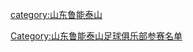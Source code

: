 {{Football squad with logo
 | name      = 2010年山东鲁能泰山名单
 | bgcolor   = #FF7300
 | textcolor = #FFFAF7
 | teamname  = 山东鲁能泰山
 | seasontitle=[[2010年中国足球超级联赛|<span style="color: #FFFAF7;">2010年</span>]][[中国足球超级联赛|<span style="color: #FFFAF7;">中超联赛</span>]]冠军
 | teamlogo  = 
 | p1=[[李雷雷]]
 | p2=[[刘金东]]
 | p3=[[卡洛斯·桑托斯·德·赫苏斯|卡洛斯]]
 | p4=[[斯尼萨·拉德诺维奇|拉德诺维奇]]
 | p5=[[舒畅 (足球运动员)|舒畅]]
 | p6=[[周海滨]]
 | p7=[[崔鹏 (足球运动员)|崔鹏]]
 | p8=[[王永珀]]
 | p9=[[韩鹏]]
 | p10=
 | p11=[[邓卓翔‎]]
 | p12=[[耿晓锋]]
 | p13=[[高迪]]
 | p14=[[弗雷德·本森]]
 | p15=[[苑维玮]]
 | p16=[[郑铮 (足球运动员)|郑铮]]
 | p17=[[万程]]
 | p18=[[洛达·安塔尔|安塔尔]]
 | p19=[[张弛 (足球运动员)|张弛]]
 | p20=[[王亮 (1979年)|王亮]]
 | p21=[[刘钊]]
 | p22=[[杨程]]
 | p23=[[李微]]
 | p24=[[吕征]]
 | p25=[[矫喆]]
 | p26=[[夏宁宁]]
 | p27=[[马龙 (1990年)|马龙]]
 | p28=[[马兴煜]]
 | p29=[[李金羽]]
 | p30=[[邵镤亮]]
 | p31=[[于帅]]
 | p32=[[张晓宇 (足球运动员)|张晓宇]]
 | p33=[[任永顺]]
 | p34=[[王彤 (足球运动员)|王彤]]
 | p35=[[莫塔拉·迪亚基特|迪亚基特]]
 | p36=[[米歇尔·莫西]]
 | p38=[[胡里奥·塞萨尔·德莱昂|德莱昂]]
 | manager=[[布兰科·伊万科维奇|伊万科维奇]]
}}
<noinclude>
{{DEFAULTSORT:Shandong Luneng Taishan F.C. Squad 2010}}
[[Category:山东鲁能泰山足球俱乐部参赛名单]]
[[category:山东鲁能泰山]]
</noinclude>